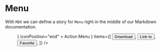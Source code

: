 

<Meta title="alpha/Menu" component={Menu} />

# Menu

With `MDX` we can define a story for `Menu` right in the middle of our
Markdown documentation.

<Canvas>
  <Story name="Base">
    <Menu
      disclosure={
        <Button
          icon={(props) => <IconCaret {...props} direction="down" />}
          iconPosition="end"
        >
          Action Menu
        </Button>
      }
      items={[
        <Button
          sx={{
            color: 'text',
            ':hover': {
              color: 'text',
            },
            width: 'full',
            div: {
              justifyContent: 'flex-start',
            },
          }}
          variant="subtle"
          icon={IconDownload}
        >
          Download
        </Button>,
        <Button
          sx={{
            display: 'flex',
            color: 'text',
            ':hover': {
              color: 'text',
            },
            width: 'full',
            div: {
              justifyContent: 'flex-start',
            },
          }}
          variant="subtle"
          icon={IconLink}
        >
          Link to
        </Button>,
        <Button
          sx={{
            color: 'text',
            ':hover': {
              color: 'text',
            },
            width: 'full',
            div: {
              justifyContent: 'flex-start',
            },
          }}
          variant="subtle"
          icon={IconFavorite}
        >
          Favorite
        </Button>,
      ]}
    />
  </Story>
</Canvas>
